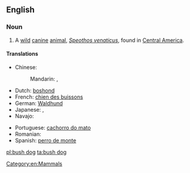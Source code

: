 ==English==
{{wikipedia}}

===Noun===
{{en-noun|head=[[bush]] [[dog]]}}

# A [[wild]] [[canine]] [[animal]], ''[[Speothos venaticus]]'', found in [[Central America]].

====Translations====
{{trans-top|a wild canine animal}}
* Chinese:
*: Mandarin: {{t|cmn|藪犬|sc=Hani}}, {{t|cmn|薮犬|tr=sǒuquǎn|Hani}}
* Dutch: [[boshond]] {{m}}
* French: [[chien des buissons]] {{m}}
* German: [[Waldhund]] {{m}}
* Japanese: {{t+|ja|ヤブイヌ|yabuinu|sc=Jpan}}, {{t+|ja|藪犬|tr=[[やぶいぬ]], [[yabuinu]]|sc=Jpan}}
* Navajo: {{tø|nv|Shádiʼááhdę́ę́ʼ hodíłchʼil mąʼii}}
{{trans-mid}}
* Portuguese: [[cachorro do mato]] {{m}}
* Romanian: {{t-|ro|câinele de tufiș|m}}
* Spanish: [[perro de monte]] {{m}}
{{trans-bottom}}

[[Category:en:Mammals]]

[[pl:bush dog]]
[[ta:bush dog]]